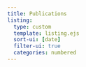 ```yaml
---
title: Publications
listing: 
  type: custom
  template: listing.ejs
  sort-ui: [date]
  filter-ui: true
  categories: numbered
---
```


